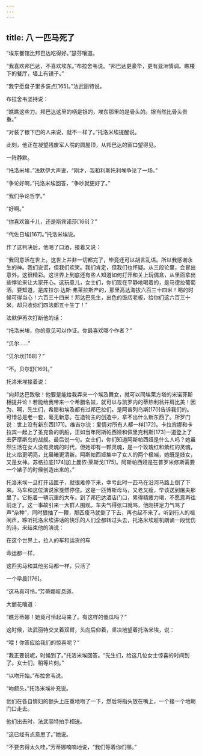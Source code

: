```yaml
---
---
---
```

title: 八 一匹马死了
---




“埃东餐馆比邦巴达吃得好。”瑟芬嚷道。

“我喜欢邦巴达，不喜欢埃东。”布拉舍韦说。“邦巴达更豪华，更有亚洲情调。瞧楼下的餐厅，墙上有镜子。”

“我宁愿盘子里多装点[165]。”法武丽特说。

布拉舍韦坚持说：

“瞧瞧这些刀。邦巴达这里的柄是银的，埃东那里的是骨头的。银当然比骨头贵重。”

“对装了银下巴的人来说，就不一样了。”托洛米埃提醒说。

此刻，他正在凝望残废军人院的圆屋顶，从邦巴达的窗口望得见。

一阵静默。

“托洛米埃，”法默伊大声说，“刚才，我和利斯托利埃争论了一场。”

“争论好啊，”托洛米埃回答，“争吵就更好了。”

“我们争论哲学。”

“好啊。”

“你喜欢笛卡儿，还是斯宾诺莎[166]？”

“代佐日埃[167]。”托洛米埃说。

作了这判决后，他喝了口酒，接着又说：

“我同意活在世上。这世上并非一切都完了，毕竟还可以胡言乱语。所以我感谢永生的神。我们说谎，但我们欢笑。我们肯定，但我们也怀疑。从三段论里，会冒出意外。这很精彩。这世界上到底还有些人知道如何打开和关上玩偶盒，从里面拿出些悖论来让大家开心。这玩意儿，女士们，你们现在平静地喝着的，是马德拉葡萄酒，要知道，是库拉尔·达斯·弗莱拉斯产的，那里高达海拔六百三十四米！喝的时候可得当心！六百三十四米！邦达巴先生，出色的饭店老板，给你们这六百三十米，却只收你们四法郎五十生丁！”

法默伊再次打断他的话：

“托洛米埃，你的意见可以作证。你最喜欢哪个作者？”

“贝尔……”

“贝尔坎[168]？”

“不。贝尔舒[169]。”

托洛米埃接着说：

“向邦达巴致敬！他要是能给我弄来一个埃及舞女，就可以同埃莱方塔的米诺菲斯相提并论！若能给我带来一个希腊名妓，就可以与凯罗内的蒂热利翁并肩比美！因为，啊，先生们，希腊和埃及都有过邦巴拉们。是阿普列乌斯[170]告诉我们的。可惜总是老一套，毫无新意。在造物主的创造中，拿不出什么新东西了。所罗门说：世上没有新东西[171]。维吉尔说：爱情对所有人都一样[172]。卡拉宾娜和卡拉宾一起上了圣克鲁的帆船，正如当年阿斯帕西娅和佩里克利斯[173]一道登上了去萨摩斯岛的战舰。最后说一句。女士们，你们知道阿斯帕西娅是什么人吗？她虽然生活在女人没有灵魂的时代，但她却有一颗灵魂，是一个玫瑰红和紫红的灵魂，比火焰更明亮，比晨曦更清新。阿斯帕西娅集中了女人的两个极端，她既是妓女，又是女神。苏格拉底[174]加上曼侬·莱斯戈[175]。阿斯帕西娅是在普罗米修斯需要一个婊子的时候创造出来的。”

托洛米埃一旦打开话匣子，就很难停下来，幸亏此时一匹马在沿河马路上倒了下来。马车和这位演说家戛然停住。这是一匹博斯母马，又老又瘦，早该送到屠夫那里了。它拖着一辆沉重的大车。到了邦巴达酒店门口，累得精疲力竭，不愿意再往前走了。这一事故引来一大群人围观。车夫气得张口就骂，他刚拼足力气骂了声“杂种”，同时狠抽了一鞭，那匹瘦马就倒了下去，再也起不来了。听到行人的喧闹声，聆听托洛米埃讲话的快乐的人们全都转过头去，托洛米埃趁机朗诵一段忧伤的诗，来结束他的演说：

在这个世界上，拉人的车和运货的车

命运都一样，

这匹劣马和其他劣马都一样，只活了

一个早晨[176]。

“这马真可怜。”芳蒂娜叹息道。

大丽花嚷道：

“瞧芳蒂娜！她竟可怜起马来了。有这样的傻瓜吗？”

这时候，法武丽特交叉着双臂，头向后仰着，坚决地望着托洛米埃，说：

“喂！你答应给我们的惊喜呢？”

“我正要说呢，时候到了。”托洛米埃回答。“先生们，给这几位女士惊喜的时间到了。女士们，稍等片刻。”

“以吻开始。”布拉舍韦说。

“吻额头。”托洛米埃补充说。

他们在各自情妇的额头上庄重地吻了一下，然后将指头放在嘴上，一个接一个地朝门口走去。

他们出去时，法武丽特拍手相送。

“这已经有点意思了。”她说。

“不要去得太久哇，”芳蒂娜喃喃地说，“我们等着你们哪。”